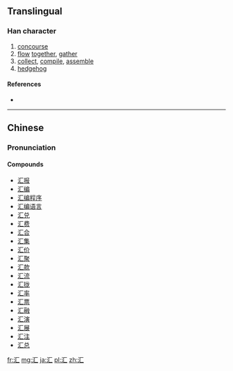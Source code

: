 {{also|匯|彙}}
==Translingual==

===Han character===
{{Han char|rn=85|rad=水|as=02|sn=5|four=|canj=水尸 (ES)|ids=⿰[[氵]][[匚]]}}

# [[concourse]]
# [[flow]] [[together]], [[gather]]
# [[collect]], [[compile]], [[assemble]]
# [[hedgehog]]

====References====
* {{Han ref|kx=0604.091|hdz=31548.040|uh=6C47|ud=27719}}

----

==Chinese==
{{zh-hanzi-box|汇|[[匯]]/[[彙]]}}

===Pronunciation===
{{zh-pron
|m=huì
|c=wui6
|mc=
|oc=
|ma=
|cat=n,v
}}

====Compounds====
* [[汇报]]
* [[汇编]]
* [[汇编程序]]
* [[汇编语言]]
* [[汇兑]]
* [[汇费]]
* [[汇合]]
* [[汇集]]
* [[汇价]]
* [[汇聚]]
* [[汇款]]
* [[汇流]]
* [[汇拢]]
* [[汇率]]
* [[汇票]]
* [[汇融]]
* [[汇演]]
* [[汇展]]
* [[汇注]]
* [[汇总]]

[[fr:汇]]
[[mg:汇]]
[[ja:汇]]
[[pl:汇]]
[[zh:汇]]